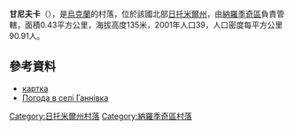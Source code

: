 {{coord|51|8|55|N|29|2|39|E|scale:30000|display=title}}

'''甘尼夫卡'''（{{lang-uk|Ганнівка}}），是[[烏克蘭|烏克蘭]]的村落，位於該國北部[[日托米爾州|日托米爾州]]，由[[納羅季奇區|納羅季奇區]]負責管轄，面積0.43平方公里，海拔高度135米，2001年人口39，人口密度每平方公里90.91人。

==參考資料==
* [http://w1.c1.rada.gov.ua/pls/z7502/A005?rf7571=42471 картка]
* [http://weather.in.ua/ua/zhitomirskaja/4914 Погода в селі Ганнівка] {{Wayback|url=http://weather.in.ua/ua/zhitomirskaja/4914 |date=20160305090339 }}

{{DEFAULTSORT:Ганнівка}}
[[Category:日托米爾州村落|Category:日托米爾州村落]]
[[Category:納羅季奇區村落|Category:納羅季奇區村落]]


{{Zhytomyr-geo-stub}}